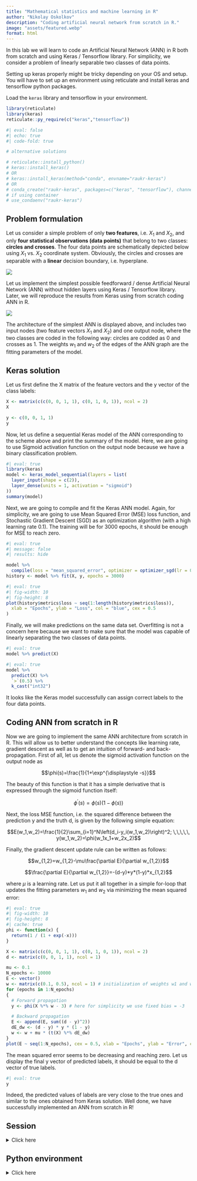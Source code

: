```yaml
---
title: "Mathematical statistics and machine learning in R"
author: "Nikolay Oskolkov"
description: "Coding artificial neural network from scratch in R."
image: "assets/featured.webp"
format: html
---
```


::: {.callout-note}
In this lab we will learn to code an Artificial Neural Network (ANN) in R both from scratch and using Keras / Tensorflow library. For simplicity, we consider a problem of linearly separable two classes of data points.
:::

::: {.callout-warning}
Setting up keras properly might be tricky depending on your OS and setup. You will have to set up an environment using reticulate and install keras and tensorflow python packages.
:::

Load the `keras` library and tensorflow in your environment.

```r
library(reticulate)
library(keras)
reticulate::py_require(c("keras","tensorflow"))
```

```r
#| eval: false
#| echo: true
#| code-fold: true

# alternative solutions

# reticulate::install_python()
# keras::install_keras()
# OR
# keras::install_keras(method="conda", envname="raukr-keras")
# OR
# conda_create("raukr-keras", packages=c("keras", "tensorflow"), channel="conda-forge", python_version="3.10")
# if using container
# use_condaenv("raukr-keras")
```

## Problem formulation

Let us consider a simple problem of only **two features**, i.e. $X_1$ and $X_2$, and only **four statistical observations (data points)** that belong to two classes: **circles and crosses**. The four data points are schematically depicted below using $X_1$ vs. $X_2$ coordinate system. Obviously, the circles and crosses are separable with a **linear** decision boundary, i.e. hyperplane.

![](assets/Problem.png)

Let us implement the simplest possible feedforward / dense Artificial Neural Network (ANN) without hidden layers using Keras / Tensorflow library. Later, we will reproduce the results from Keras using from scratch coding ANN in R.

![](assets/ANN_Scheme.png)

The architecture of the simplest ANN is displayed above, and includes two input nodes (two feature vectors $X_1$ and $X_2$) and one output node, where the two classes are coded in the following way: circles are codded as 0 and crosses as 1. The weights $w_1$ and $w_2$ of the edges of the ANN graph are the fitting parameters of the model.

## Keras solution

Let us first define the X matrix of the feature vectors and the y vector of the class labels:

```r
X <- matrix(c(c(0, 0, 1, 1), c(0, 1, 0, 1)), ncol = 2)
X
```

```r
y <- c(0, 0, 1, 1)
y
```

Now, let us define a sequential Keras model of the ANN corresponding to the scheme above and print the summary of the model. Here, we are going to use Sigmoid activation function on the output node because we have a binary classification problem.

```r
#| eval: true
library(keras)
model <- keras_model_sequential(layers = list(
  layer_input(shape = c(2)),
  layer_dense(units = 1, activation = "sigmoid")
))
summary(model)
```

Next, we are going to compile and fit the Keras ANN model. Again, for simplicity, we are going to use Mean Squared Error (MSE) loss function, and Stochastic Gradient Descent (SGD) as an optimization algorithm (with a high learning rate 0.1). The training will be for 3000 epochs, it should be enough for MSE to reach zero.

```r
#| eval: true
#| message: false
#| results: hide

model %>%
  compile(loss = "mean_squared_error", optimizer = optimizer_sgd(lr = 0.1))
history <- model %>% fit(X, y, epochs = 3000)
```

```r
#| eval: true
#| fig-width: 10
#| fig-height: 8
plot(history$metrics$loss ~ seq(1:length(history$metrics$loss)),
  xlab = "Epochs", ylab = "Loss", col = "blue", cex = 0.5
)
```

Finally, we will make predictions on the same data set. Overfitting is not a concern here because we want to make sure that the model was capable of linearly separating the two classes of data points.

```r
#| eval: true
model %>% predict(X)
```

```r
#| eval: true
model %>%
  predict(X) %>%
  `>`(0.5) %>%
  k_cast("int32")
```

It looks like the Keras model successfully can assign correct labels to the four data points.

## Coding ANN from scratch in R

Now we are going to implement the same ANN architecture from scratch in R. This will allow us to better understand the concepts like learning rate, gradient descent as well as to get an intuition of forward- and back-propagation. First of all, let us denote the sigmoid activation function on the output node as

$$\phi(s)=\frac{1}{1+\exp^{\displaystyle -s}}$$

The beauty of this function is that it has a simple derivative that is expressed through the sigmoid function itself:

$$\phi^\prime(s)=\phi(s)\left(1-\phi(s)\right)$$

Next, the loss MSE function, i.e. the squared difference between the prediction y and the truth d, is given by the following simple equation:

$$E(w_1,w_2)=\frac{1}{2}\sum_{i=1}^N\left(d_i-y_i(w_1,w_2)\right)^2; \,\,\,\,\, y(w_1,w_2)=\phi(w_1x_1+w_2x_2)$$

Finally, the gradient descent update rule can be written as follows:

$$w_{1,2}=w_{1,2}-\mu\frac{\partial E}{\partial w_{1,2}}$$

$$\frac{\partial E}{\partial w_{1,2}}=-(d-y)*y*(1-y)*x_{1,2}$$

where $\mu$ is a learning rate. Let us put it all together in a simple for-loop that updates the fitting parameters $w_1$ and $w_2$ via minimizing the mean squared error:

```r
#| eval: true
#| fig-width: 10
#| fig-height: 8
#| cache: true
phi <- function(x) {
  return(1 / (1 + exp(-x)))
}

X <- matrix(c(c(0, 0, 1, 1), c(0, 1, 0, 1)), ncol = 2)
d <- matrix(c(0, 0, 1, 1), ncol = 1)

mu <- 0.1
N_epochs <- 10000
E <- vector()
w <- matrix(c(0.1, 0.5), ncol = 1) # initialization of weights w1 and w2
for (epochs in 1:N_epochs)
{
  # Forward propagation
  y <- phi(X %*% w - 3) # here for simplicity we use fixed bias = -3

  # Backward propagation
  E <- append(E, sum((d - y)^2))
  dE_dw <- (d - y) * y * (1 - y)
  w <- w + mu * (t(X) %*% dE_dw)
}
plot(E ~ seq(1:N_epochs), cex = 0.5, xlab = "Epochs", ylab = "Error", col = "red")
```

The mean squared error seems to be decreasing and reaching zero. Let us display the final y vector of predicted labels, it should be equal to the d vector of true labels.

```r
#| eval: true
y
```

Indeed, the predicted values of labels are very close to the true ones and similar to the ones obtained from Keras solution. Well done, we have successfully implemented an ANN from scratch in R!

## Session

<details>
  <summary>Click here</summary>

```r
#| label: session

sessionInfo()
```

</details>

## Python environment

<details>
  <summary>Click here</summary>

```r
#| label: py-env

reticulate::py_list_packages()
```

</details>
